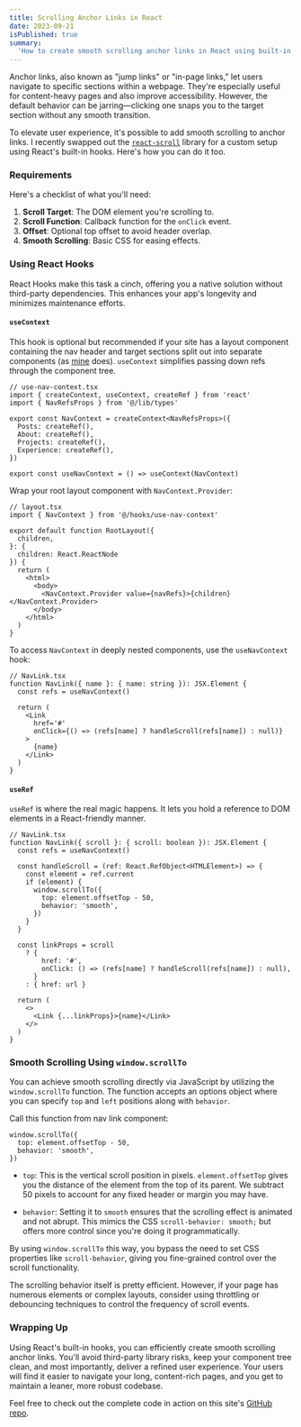 ```yaml
---
title: Scrolling Anchor Links in React
date: 2023-09-21
isPublished: true
summary:
  'How to create smooth scrolling anchor links in React using built-in hooks.'
---
```


Anchor links, also known as "jump links" or "in-page links," let users navigate
to specific sections within a webpage. They're especially useful for
content-heavy pages and also improve accessibility. However, the default
behavior can be jarring—clicking one snaps you to the target section without any
smooth transition.

To elevate user experience, it's possible to add smooth scrolling to anchor
links. I recently swapped out the
[`react-scroll`](https://github.com/fisshy/react-scroll) library for a custom
setup using React's built-in hooks. Here's how you can do it too.

### Requirements

Here's a checklist of what you'll need:

1. **Scroll Target**: The DOM element you're scrolling to.
2. **Scroll Function**: Callback function for the `onClick` event.
3. **Offset**: Optional top offset to avoid header overlap.
4. **Smooth Scrolling**: Basic CSS for easing effects.

### Using React Hooks

React Hooks make this task a cinch, offering you a native solution without
third-party dependencies. This enhances your app's longevity and minimizes
maintenance efforts.

#### `useContext`

This hook is optional but recommended if your site has a layout component
containing the nav header and target sections split out into separate components
(as
[mine](https://github.com/seanoliver/seanoliver-dot-dev/blob/main/src/components/navigation.tsx)
does). `useContext` simplifies passing down refs through the component tree.

```tsx
// use-nav-context.tsx
import { createContext, useContext, createRef } from 'react'
import { NavRefsProps } from '@/lib/types'

export const NavContext = createContext<NavRefsProps>({
  Posts: createRef(),
  About: createRef(),
  Projects: createRef(),
  Experience: createRef(),
})

export const useNavContext = () => useContext(NavContext)
```

Wrap your root layout component with `NavContext.Provider`:

```tsx
// layout.tsx
import { NavContext } from '@/hooks/use-nav-context'

export default function RootLayout({
  children,
}: {
  children: React.ReactNode
}) {
  return (
    <html>
      <body>
        <NavContext.Provider value={navRefs}>{children}</NavContext.Provider>
      </body>
    </html>
  )
}
```

To access `NavContext` in deeply nested components, use the `useNavContext`
hook:

```tsx
// NavLink.tsx
function NavLink({ name }: { name: string }): JSX.Element {
  const refs = useNavContext()

  return (
    <Link
      href='#'
      onClick={() => (refs[name] ? handleScroll(refs[name]) : null)}
    >
      {name}
    </Link>
  )
}
```

#### `useRef`

`useRef` is where the real magic happens. It lets you hold a reference to DOM
elements in a React-friendly manner.

```tsx
// NavLink.tsx
function NavLink({ scroll }: { scroll: boolean }): JSX.Element {
  const refs = useNavContext()

  const handleScroll = (ref: React.RefObject<HTMLElement>) => {
    const element = ref.current
    if (element) {
      window.scrollTo({
        top: element.offsetTop - 50,
        behavior: 'smooth',
      })
    }
  }

  const linkProps = scroll
    ? {
        href: '#',
        onClick: () => (refs[name] ? handleScroll(refs[name]) : null),
      }
    : { href: url }

  return (
    <>
      <Link {...linkProps}>{name}</Link>
    </>
  )
}
```

### Smooth Scrolling Using `window.scrollTo`

You can achieve smooth scrolling directly via JavaScript by utilizing the
`window.scrollTo` function. The function accepts an options object where you can
specify `top` and `left` positions along with `behavior`.

Call this function from nav link component:

```tsx
window.scrollTo({
  top: element.offsetTop - 50,
  behavior: 'smooth',
})
```

- `top`: This is the vertical scroll position in pixels. `element.offsetTop`
  gives you the distance of the element from the top of its parent. We subtract
  50 pixels to account for any fixed header or margin you may have.

- `behavior`: Setting it to `smooth` ensures that the scrolling effect is
  animated and not abrupt. This mimics the CSS `scroll-behavior: smooth;` but
  offers more control since you're doing it programmatically.

By using `window.scrollTo` this way, you bypass the need to set CSS properties
like `scroll-behavior`, giving you fine-grained control over the scroll
functionality.

The scrolling behavior itself is pretty efficient. However, if your page has
numerous elements or complex layouts, consider using throttling or debouncing
techniques to control the frequency of scroll events.

### Wrapping Up

Using React's built-in hooks, you can efficiently create smooth scrolling anchor
links. You'll avoid third-party library risks, keep your component tree clean,
and most importantly, deliver a refined user experience. Your users will find it
easier to navigate your long, content-rich pages, and you get to maintain a
leaner, more robust codebase.

Feel free to check out the complete code in action on this site's
[GitHub repo](https://github.com/seanoliver/seanoliver-dot-dev).
